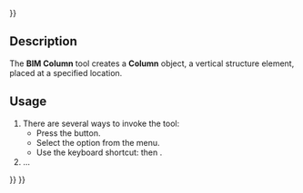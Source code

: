<languages/>
{{UnfinishedDocu{{#translation:}}}}
<translate>

<!--T:1-->
{{Docnav
|[[Arch_CurtainWall|CurtainWall]]
|[[BIM_Beam|Beam]]
|[[BIM_Workbench|BIM]]
|IconL=Arch_CurtainWall.svg
|IconR=BIM_Beam.svg
|IconC=Workbench_BIM.svg
}}

<!--T:2-->
{{GuiCommand
|Name=BIM Column
|MenuLocation=3D/BIM → Column
|Workbenches=[[BIM_Workbench|BIM]]
|Shortcut={{KEY|C}} {{KEY|O}}
|SeeAlso=
}}

== Description == <!--T:3-->

<!--T:4-->
The '''BIM Column''' tool creates a '''Column''' object, a vertical structure element, placed at a specified location.

==Usage== <!--T:5-->

<!--T:6-->
# There are several ways to invoke the tool:
#* Press the {{Button|[[Image:BIM_Column.svg|16px]] [[BIM_Column|Column]]}} button.
#* Select the {{MenuCommand|3D/BIM → [[Image:BIM_Column.svg|16px]] Column}} option from the menu.
#* Use the keyboard shortcut: {{KEY|C}} then {{KEY|O}}.
# …


<!--T:7-->
{{Docnav
|[[Arch_CurtainWall|CurtainWall]]
|[[BIM_Beam|Beam]]
|[[BIM_Workbench|BIM]]
|IconL=Arch_CurtainWall.svg
|IconR=BIM_Beam.svg
|IconC=Workbench_BIM.svg
}}

</translate>
{{BIM_Tools_navi{{#translation:}}}}
{{Userdocnavi{{#translation:}}}}